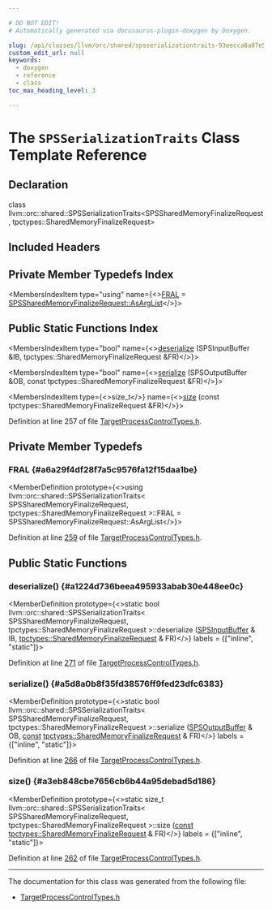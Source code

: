 ```yaml
---

# DO NOT EDIT!
# Automatically generated via docusaurus-plugin-doxygen by Doxygen.

slug: /api/classes/llvm/orc/shared/spsserializationtraits-93eecca8a87e5b74adad0ef6c46c4f97
custom_edit_url: null
keywords:
  - doxygen
  - reference
  - class
toc_max_heading_level: 3

---
```





# The `SPSSerializationTraits` Class Template Reference

<DoxygenPage pluginConfig={pluginConfig}>



## Declaration

<CodeBlock>class llvm::orc::shared::SPSSerializationTraits&lt;SPSSharedMemoryFinalizeRequest, tpctypes::SharedMemoryFinalizeRequest&gt;</CodeBlock>

## Included Headers

<IncludesList>
<IncludesListItem
  filePath="llvm/ExecutionEngine/Orc/Shared/TargetProcessControlTypes.h"
  permalink="/docs/api/files/include/include/llvm/include/llvm/executionengine/include/llvm/executionengine/orc/include/llvm/executionengine/orc/shared/targetprocesscontroltypes-h"
  isLocal="true" />
</IncludesList>

## Private Member Typedefs Index

<MembersIndex>

<MembersIndexItem
  type="using"
  name={<><a href="#a6a29f4df28f7a5c9576fa12f15daa1be">FRAL</a> = <a href="/docs/api/classes/llvm/orc/shared/spstuple/#a4ac958780d60988306a818239d07657c">SPSSharedMemoryFinalizeRequest::AsArgList</a></>}>
</MembersIndexItem>

</MembersIndex>

## Public Static Functions Index

<MembersIndex>

<MembersIndexItem
  type="bool"
  name={<><a href="#a1224d736beea495933abab30e448ee0c">deserialize</a> (SPSInputBuffer &amp;IB, tpctypes::SharedMemoryFinalizeRequest &amp;FR)</>}>
</MembersIndexItem>

<MembersIndexItem
  type="bool"
  name={<><a href="#a5d8a0b8f35fd38576ff9fed23dfc6383">serialize</a> (SPSOutputBuffer &amp;OB, const tpctypes::SharedMemoryFinalizeRequest &amp;FR)</>}>
</MembersIndexItem>

<MembersIndexItem
  type={<>size&#95;t</>}
  name={<><a href="#a3eb848cbe7656cb6b44a95debad5d186">size</a> (const tpctypes::SharedMemoryFinalizeRequest &amp;FR)</>}>
</MembersIndexItem>

</MembersIndex>


Definition at line 257 of file <a href="/docs/api/files/include/include/llvm/include/llvm/executionengine/include/llvm/executionengine/orc/include/llvm/executionengine/orc/shared/targetprocesscontroltypes-h">TargetProcessControlTypes.h</a>.

<SectionDefinition>

## Private Member Typedefs

### FRAL {#a6a29f4df28f7a5c9576fa12f15daa1be}

<MemberDefinition
  prototype={<>using llvm::orc::shared::SPSSerializationTraits&lt; SPSSharedMemoryFinalizeRequest, tpctypes::SharedMemoryFinalizeRequest &gt;::FRAL =  SPSSharedMemoryFinalizeRequest::AsArgList</>}>

Definition at line <a href="/docs/api/files/include/include/llvm/include/llvm/executionengine/include/llvm/executionengine/orc/include/llvm/executionengine/orc/shared/targetprocesscontroltypes-h/#l00259">259</a> of file <a href="/docs/api/files/include/include/llvm/include/llvm/executionengine/include/llvm/executionengine/orc/include/llvm/executionengine/orc/shared/targetprocesscontroltypes-h">TargetProcessControlTypes.h</a>.
</MemberDefinition>

</SectionDefinition>

<SectionDefinition>

## Public Static Functions

### deserialize() {#a1224d736beea495933abab30e448ee0c}

<MemberDefinition
  prototype={<>static bool llvm::orc::shared::SPSSerializationTraits&lt; SPSSharedMemoryFinalizeRequest, tpctypes::SharedMemoryFinalizeRequest &gt;::deserialize (<a href="/docs/api/classes/llvm/orc/shared/spsinputbuffer">SPSInputBuffer</a> &amp; IB, <a href="/docs/api/structs/llvm/orc/tpctypes/sharedmemoryfinalizerequest">tpctypes::SharedMemoryFinalizeRequest</a> &amp; FR)</>}
  labels = {["inline", "static"]}>

Definition at line <a href="/docs/api/files/include/include/llvm/include/llvm/executionengine/include/llvm/executionengine/orc/include/llvm/executionengine/orc/shared/targetprocesscontroltypes-h/#l00271">271</a> of file <a href="/docs/api/files/include/include/llvm/include/llvm/executionengine/include/llvm/executionengine/orc/include/llvm/executionengine/orc/shared/targetprocesscontroltypes-h">TargetProcessControlTypes.h</a>.
</MemberDefinition>

### serialize() {#a5d8a0b8f35fd38576ff9fed23dfc6383}

<MemberDefinition
  prototype={<>static bool llvm::orc::shared::SPSSerializationTraits&lt; SPSSharedMemoryFinalizeRequest, tpctypes::SharedMemoryFinalizeRequest &gt;::serialize (<a href="/docs/api/classes/llvm/orc/shared/spsoutputbuffer">SPSOutputBuffer</a> &amp; OB, <a href="/docs/api/files/lib/lib/target/lib/target/aarch64/aarch64promoteconstant-cpp/#a90f8350fecae261c25be85d38b451bff">const</a> <a href="/docs/api/structs/llvm/orc/tpctypes/sharedmemoryfinalizerequest">tpctypes::SharedMemoryFinalizeRequest</a> &amp; FR)</>}
  labels = {["inline", "static"]}>

Definition at line <a href="/docs/api/files/include/include/llvm/include/llvm/executionengine/include/llvm/executionengine/orc/include/llvm/executionengine/orc/shared/targetprocesscontroltypes-h/#l00266">266</a> of file <a href="/docs/api/files/include/include/llvm/include/llvm/executionengine/include/llvm/executionengine/orc/include/llvm/executionengine/orc/shared/targetprocesscontroltypes-h">TargetProcessControlTypes.h</a>.
</MemberDefinition>

### size() {#a3eb848cbe7656cb6b44a95debad5d186}

<MemberDefinition
  prototype={<>static size&#95;t llvm::orc::shared::SPSSerializationTraits&lt; SPSSharedMemoryFinalizeRequest, tpctypes::SharedMemoryFinalizeRequest &gt;::size (<a href="/docs/api/files/lib/lib/target/lib/target/aarch64/aarch64promoteconstant-cpp/#a90f8350fecae261c25be85d38b451bff">const</a> <a href="/docs/api/structs/llvm/orc/tpctypes/sharedmemoryfinalizerequest">tpctypes::SharedMemoryFinalizeRequest</a> &amp; FR)</>}
  labels = {["inline", "static"]}>

Definition at line <a href="/docs/api/files/include/include/llvm/include/llvm/executionengine/include/llvm/executionengine/orc/include/llvm/executionengine/orc/shared/targetprocesscontroltypes-h/#l00262">262</a> of file <a href="/docs/api/files/include/include/llvm/include/llvm/executionengine/include/llvm/executionengine/orc/include/llvm/executionengine/orc/shared/targetprocesscontroltypes-h">TargetProcessControlTypes.h</a>.
</MemberDefinition>

</SectionDefinition>

<hr/>

The documentation for this class was generated from the following file:

<ul>
<li><a href="/docs/api/files/include/include/llvm/include/llvm/executionengine/include/llvm/executionengine/orc/include/llvm/executionengine/orc/shared/targetprocesscontroltypes-h">TargetProcessControlTypes.h</a></li>
</ul>

</DoxygenPage>
